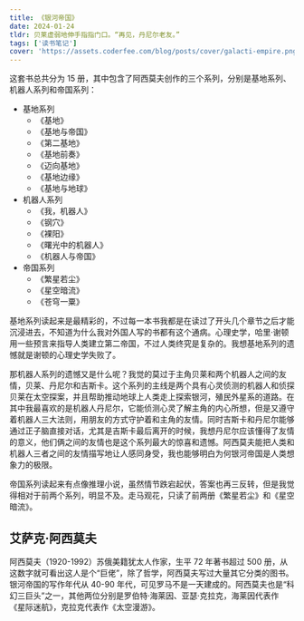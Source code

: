 ```yaml
---
title: 《银河帝国》
date: 2024-01-24
tldr: 贝莱虚弱地伸手指指门口。“再见，丹尼尔老友。”
tags: ['读书笔记']
cover: 'https://assets.coderfee.com/blog/posts/cover/galacti-empire.png'
---
```


这套书总共分为 15 册，其中包含了阿西莫夫创作的三个系列，分别是基地系列、机器人系列和帝国系列：

- 基地系列
  - 《基地》
  - 《基地与帝国》
  - 《第二基地》
  - 《基地前奏》
  - 《迈向基地》
  - 《基地边缘》
  - 《基地与地球》
- 机器人系列
  - 《我，机器人》
  - 《钢穴》
  - 《裸阳》
  - 《曙光中的机器人》
  - 《机器人与帝国》
- 帝国系列
  - 《繁星若尘》
  - 《星空暗流》
  - 《苍穹一粟》

基地系列读起来是最精彩的，不过每一本书我都是在读过了开头几个章节之后才能沉浸进去，不知道为什么我对外国人写的书都有这个通病。心理史学，哈里·谢顿用一些预言来指导人类建立第二帝国，不过人类终究是复杂的。我想基地系列的遗憾就是谢顿的心理史学失败了。

那机器人系列的遗憾又是什么呢？我觉的莫过于主角贝莱和两个机器人之间的友情，贝莱、丹尼尔和吉斯卡。这个系列的主线是两个具有心灵侦测的机器人和侦探贝莱在太空探案，并且帮助推动地球上人类走上探索银河，殖民外星系的道路。在其中我最喜欢的是机器人丹尼尔，它能侦测心灵了解主角的内心所想，但是又遵守着机器人三大法则，用朋友的方式守护着和主角的友情。同时吉斯卡和丹尼尔能够通过正子脑直接对话，尤其是吉斯卡最后离开的时候，我想丹尼尔应该懂得了友情的意义，他们俩之间的友情也是这个系列最大的惊喜和遗憾。阿西莫夫能把人类和机器人三者之间的友情描写地让人感同身受，我也能够明白为何银河帝国是人类想象力的极限。

帝国系列读起来有点像推理小说，虽然情节跌宕起伏，答案也再三反转，但是我觉得相对于前两个系列，明显不及。走马观花，只读了前两册《繁星若尘》和《星空暗流》。

## 艾萨克·阿西莫夫

阿西莫夫（1920-1992）苏俄美籍犹太人作家，生平 72 年著书超过 500 册，从这数字就可看出这人是个“巨佬”，除了哲学，阿西莫夫写过大量其它分类的图书。银河帝国的写作年代从 40-90 年代，可见罗马不是一天建成的。阿西莫夫也是“科幻三巨头”之一，其他两位分别是罗伯特·海莱因、亚瑟·克拉克，海莱因代表作《星际迷航》，克拉克代表作《太空漫游》。
